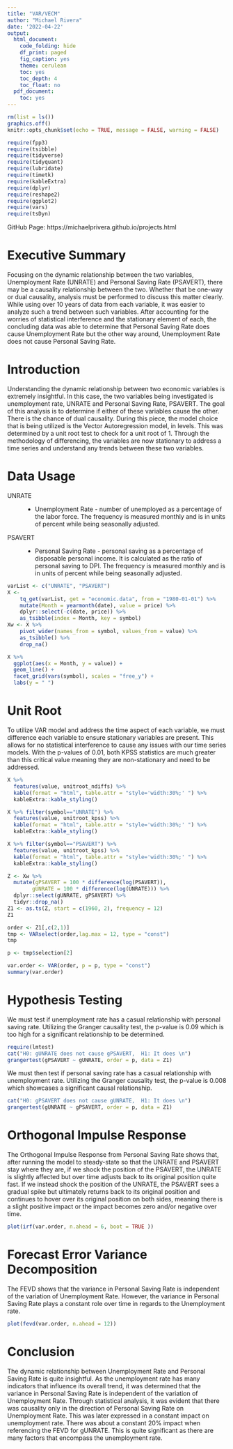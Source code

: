 ```yaml
---
title: "VAR/VECM"
author: "Michael Rivera"
date: '2022-04-22'
output: 
  html_document:
    code_folding: hide
    df_print: paged
    fig_caption: yes
    theme: cerulean
    toc: yes
    toc_depth: 4
    toc_float: no
  pdf_document:
    toc: yes
---
```


```r
rm(list = ls())
graphics.off()
knitr::opts_chunk$set(echo = TRUE, message = FALSE, warning = FALSE)
```


```r
require(fpp3)
require(tsibble)
require(tidyverse)
require(tidyquant)
require(lubridate)
require(timetk)
require(kableExtra)
require(dplyr)
require(reshape2)
require(ggplot2)
require(vars)
require(tsDyn)
```
GitHub Page: https://michaelprivera.github.io/projects.html

# Executive Summary

Focusing on the dynamic relationship between the two variables, Unemployment Rate (UNRATE) and Personal Saving Rate (PSAVERT), there may be a causality relationship between the two. Whether that be one-way or dual causality, analysis must be performed to discuss this matter clearly. While using over 10 years of data from each variable, it was easier to analyze such a trend between such variables. After accounting for the worries of statistical interference and the stationary element of each, the concluding data was able to determine that Personal Saving Rate does cause Unemployment Rate but the other way around, Unemployment Rate does not cause Personal Saving Rate.

# Introduction

Understanding the dynamic relationship between two economic variables is extremely insightful. In this case, the two variables being investigated is unemployment rate, UNRATE and Personal Saving Rate, PSAVERT. The goal of this analysis is to determine if either of these variables cause the other. There is the chance of dual causality. During this piece, the model choice that is being utilized is the Vector Autoregression model, in levels. This was determined by a unit root test to check for a unit root of 1. Through the methodology of differencing, the variables are now stationary to address a time series and understand any trends between these two variables.  

# Data Usage

  <dt>UNRATE</dt>
  <dd>- Unemployment Rate - number of unemployed as a percentage of the labor force. The frequency is measured monthly and is in units of percent while being seasonally adjusted.</dd>
  <dt>PSAVERT</dt>
  <dd>- Personal Saving Rate - personal saving as a percentage of disposable personal income. It is calculated as the ratio of personal saving to DPI. The frequency is measured monthly and is in units of percent while being seasonally adjusted.</dd>

```r
varList <- c("UNRATE", "PSAVERT")
X <- 
    tq_get(varList, get = "economic.data", from = "1980-01-01") %>%
    mutate(Month = yearmonth(date), value = price) %>%
    dplyr::select(-c(date, price)) %>%
    as_tsibble(index = Month, key = symbol)
Xw <- X %>%
    pivot_wider(names_from = symbol, values_from = value) %>%
    as_tsibble() %>%
    drop_na()
```


```r
X %>% 
  ggplot(aes(x = Month, y = value)) + 
  geom_line() + 
  facet_grid(vars(symbol), scales = "free_y") + 
  labs(y = " ")
```

# Unit Root 

To utilize VAR model and address the time aspect of each variable, we must difference each variable to ensure stationary variables are present. This allows for no statistical interference to cause any issues with our time series models. With the p-values of 0.01, both KPSS statistics are much greater than this critical value meaning they are non-stationary and need to be addressed.

```r
X %>% 
  features(value, unitroot_ndiffs) %>% 
  kable(format = "html", table.attr = "style='width:30%;' ") %>% 
  kableExtra::kable_styling()
```


```r
X %>% filter(symbol=="UNRATE") %>% 
  features(value, unitroot_kpss) %>% 
  kable(format = "html", table.attr = "style='width:30%;' ") %>% 
  kableExtra::kable_styling()
```


```r
X %>% filter(symbol=="PSAVERT") %>% 
  features(value, unitroot_kpss) %>% 
  kable(format = "html", table.attr = "style='width:30%;' ") %>% 
  kableExtra::kable_styling()
```


```r
Z <- Xw %>% 
  mutate(gPSAVERT = 100 * difference(log(PSAVERT)),   
        gUNRATE = 100 * difference(log(UNRATE))) %>% 
  dplyr::select(gUNRATE, gPSAVERT) %>% 
  tidyr::drop_na()
Z1 <- as.ts(Z, start = c(1960, 2), frequency = 12)  
Z1
```


```r
order <- Z1[,c(2,1)]
tmp <- VARselect(order,lag.max = 12, type = "const")
tmp
```


```r
p <- tmp$selection[2]
```


```r
var.order <- VAR(order, p = p, type = "const")
summary(var.order)
```
# Hypothesis Testing

We must test if unemployment rate has a casual relationship with personal saving rate. Utilizing the Granger causality test, the p-value is 0.09 which is too high for a significant relationship to be determined. 

```r
require(lmtest)
cat("H0: gUNRATE does not cause gPSAVERT,  H1: It does \n")
grangertest(gPSAVERT ~ gUNRATE, order = p, data = Z1)
```
We must then test if personal saving rate has a casual relationship with unemployment rate. Utilizing the Granger causality test, the p-value is 0.008 which showcases a significant causal relationship.

```r
cat("H0: gPSAVERT does not cause gUNRATE,  H1: It does \n")
grangertest(gUNRATE ~ gPSAVERT, order = p, data = Z1)
```
# Orthogonal Impulse Response

The Orthogonal Impulse Response from Personal Saving Rate shows that, after running the model to steady-state so that the UNRATE and PSAVERT stay where they are, if we shock the position of the PSAVERT, the UNRATE is slightly affected but over time adjusts back to its original position quite fast. If we instead shock the position of the UNRATE, the PSAVERT sees a gradual spike but ultimately returns back to its original position and continues to hover over its original position on both sides, meaning there is a slight positive impact or the impact becomes zero and/or negative over time.  

```r
plot(irf(var.order, n.ahead = 6, boot = TRUE ))
```

# Forecast Error Variance Decomposition

The FEVD shows that the variance in Personal Saving Rate is independent of the variation of Unemployment Rate. However, the variance in Personal Saving Rate plays a constant role over time in regards to the Unemployment rate.

```r
plot(fevd(var.order, n.ahead = 12))
```

# Conclusion
The dynamic relationship between Unemployment Rate and Personal Saving Rate is quite insightful. As the unemployment rate has many indicators that influence its overall trend, it was determined that the variance in Personal Saving Rate is independent of the variation of Unemployment Rate. Through statistical analysis, it was evident that there was causality only in the direction of Personal Saving Rate on Unemployment Rate. This was later expressed in a constant impact on unemployment rate. There was about a constant 20% impact when referencing the FEVD for gUNRATE. This is quite significant as there are many factors that encompass the unemployment rate.


